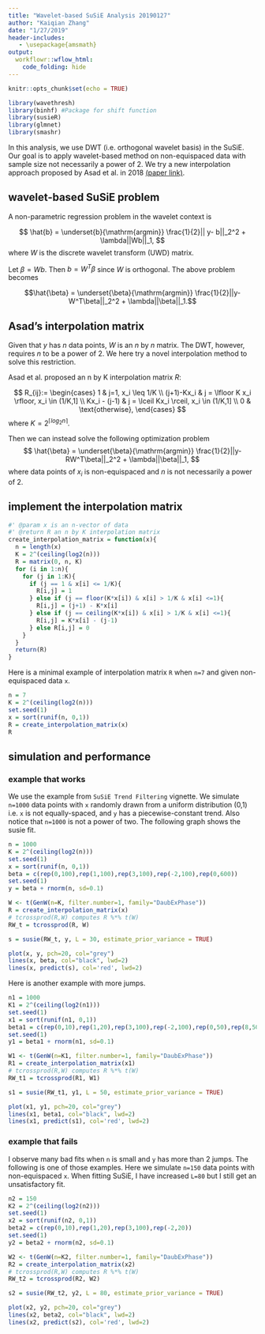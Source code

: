 ```yaml
---
title: "Wavelet-based SuSiE Analysis 20190127"
author: "Kaiqian Zhang"
date: "1/27/2019"
header-includes:
   - \usepackage{amsmath}
output: 
  workflowr::wflow_html:
    code_folding: hide
---
```


```r
knitr::opts_chunk$set(echo = TRUE)
```

```r
library(wavethresh)
library(binhf) #Package for shift function
library(susieR)
library(glmnet)
library(smashr)
```

In this analysis, we use DWT (i.e. orthogonal wavelet basis) in the SuSiE. Our goal is to apply wavelet-based method on non-equispaced data with sample size not necessarily a power of 2. We try a new interpolation approach proposed by Asad et al. in 2018 [(paper link)](https://papers.nips.cc/paper/8112-wavelet-regression-and-additive-models-for-irregularly-spaced-data.pdf). 

## wavelet-based SuSiE problem

A non-parametric regression problem in the wavelet context is 

$$
\hat{b} = \underset{b}{\mathrm{argmin}} \frac{1}{2}|| y- b||_2^2 + \lambda||Wb||_1,
$$
where $W$ is the discrete wavelet transform (UWD) matrix. 

Let $\beta=Wb$. Then $b = W^T\beta$ since $W$ is orthogonal. The above problem becomes

$$\hat{\beta} = \underset{\beta}{\mathrm{argmin}} \frac{1}{2}||y- W^T\beta||_2^2 + \lambda||\beta||_1.$$

## Asad's interpolation matrix

Given that $y$ has $n$ data points, $W$ is an $n$ by $n$ matrix. The DWT, however, requires $n$ to be a power of 2. We here try a novel interpolation method to solve this restriction. 

Asad et al. proposed an n by K interpolation matrix $R$:

$$
R_{ij}:=
 \begin{cases} 
      1 & j=1, x_i \leq 1/K \\
      (j+1)-Kx_i & j = \lfloor K x_i \rfloor, x_i \in (1/K,1] \\
      Kx_i - (j-1) & j = \lceil Kx_i \rceil, x_i \in (1/K,1] \\
      0 & \text{otherwise},
   \end{cases}
$$
where $K = 2^{\lceil log_2 n \rceil}$.

Then we can instead solve the following optimization problem
$$
\hat{\beta} = \underset{\beta}{\mathrm{argmin}} \frac{1}{2}||y- RW^T\beta||_2^2 + \lambda||\beta||_1,
$$
where data points of $x_i$ is non-equispaced and $n$ is not necessarily a power of 2.

## implement the interpolation matrix 
```r
#' @param x is an n-vector of data
#' @return R an n by K interpolation matrix
create_interpolation_matrix = function(x){
  n = length(x)
  K = 2^(ceiling(log2(n)))
  R = matrix(0, n, K)
  for (i in 1:n){
    for (j in 1:K){
      if (j == 1 & x[i] <= 1/K){
        R[i,j] = 1
      } else if (j == floor(K*x[i]) & x[i] > 1/K & x[i] <=1){
        R[i,j] = (j+1) - K*x[i]
      } else if (j == ceiling(K*x[i]) & x[i] > 1/K & x[i] <=1){
        R[i,j] = K*x[i] - (j-1)
      } else R[i,j] = 0
    }
  }
  return(R)
}
```

Here is a minimal example of interpolation matrix `R` when `n=7` and given non-equispaced data `x`. 
```r
n = 7
K = 2^(ceiling(log2(n)))
set.seed(1)
x = sort(runif(n, 0,1))
R = create_interpolation_matrix(x)
R
```

## simulation and performance

### example that works

We use the example from `SuSiE Trend Filtering` vignette. We simulate `n=1000` data points with `x` randomly drawn from a uniform distribution (0,1) i.e. `x` is not equally-spaced, and `y` has a piecewise-constant trend. Also notice that `n=1000` is not a power of two. The following graph shows the susie fit. 
```r
n = 1000
K = 2^(ceiling(log2(n)))
set.seed(1)
x = sort(runif(n, 0,1))
beta = c(rep(0,100),rep(1,100),rep(3,100),rep(-2,100),rep(0,600))
set.seed(1)
y = beta + rnorm(n, sd=0.1)
```

```r
W <- t(GenW(n=K, filter.number=1, family="DaubExPhase"))
R = create_interpolation_matrix(x)
# tcrossprod(R,W) computes R %*% t(W)
RW_t = tcrossprod(R, W)
```

```r
s = susie(RW_t, y, L = 30, estimate_prior_variance = TRUE)
```

```r
plot(x, y, pch=20, col="grey")
lines(x, beta, col="black", lwd=2)
lines(x, predict(s), col='red', lwd=2)
```

Here is another example with more jumps.
```r
n1 = 1000
K1 = 2^(ceiling(log2(n1)))
set.seed(1)
x1 = sort(runif(n1, 0,1))
beta1 = c(rep(0,10),rep(1,20),rep(3,100),rep(-2,100),rep(0,50),rep(8,50),rep(3,50), rep(10,50), rep(0,(n-430)))
set.seed(1)
y1 = beta1 + rnorm(n1, sd=0.1)
```

```r
W1 <- t(GenW(n=K1, filter.number=1, family="DaubExPhase"))
R1 = create_interpolation_matrix(x1)
# tcrossprod(R,W) computes R %*% t(W)
RW_t1 = tcrossprod(R1, W1)
```

```r
s1 = susie(RW_t1, y1, L = 50, estimate_prior_variance = TRUE)
```

```r
plot(x1, y1, pch=20, col="grey")
lines(x1, beta1, col="black", lwd=2)
lines(x1, predict(s1), col='red', lwd=2)
```

### example that fails

I observe many bad fits when `n` is small and `y` has more than 2 jumps. The following is one of those examples. Here we simulate `n=150` data points with non-equispaced `x`. When fitting SuSiE, I have increased `L=80` but I still get an unsatisfactory fit. 

```r
n2 = 150
K2 = 2^(ceiling(log2(n2)))
set.seed(1)
x2 = sort(runif(n2, 0,1))
beta2 = c(rep(0,10),rep(1,20),rep(3,100),rep(-2,20))
set.seed(1)
y2 = beta2 + rnorm(n2, sd=0.1)
```

```r
W2 <- t(GenW(n=K2, filter.number=1, family="DaubExPhase"))
R2 = create_interpolation_matrix(x2)
# tcrossprod(R,W) computes R %*% t(W)
RW_t2 = tcrossprod(R2, W2)
```

```r
s2 = susie(RW_t2, y2, L = 80, estimate_prior_variance = TRUE)
```

```r
plot(x2, y2, pch=20, col="grey")
lines(x2, beta2, col="black", lwd=2)
lines(x2, predict(s2), col='red', lwd=2)
```


